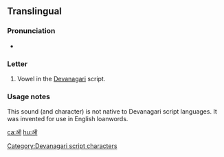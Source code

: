 {{character info/new|image=[[File:Deva-o.png|100px]]}}
==Translingual==

===Pronunciation===
* {{IPA|/ɔ/|lang=mul}}

===Letter===
{{mul-deva}}

# Vowel in the [[Devanagari]] script.

===Usage notes===
This sound (and character) is not native to Devanagari script languages. It was invented for use in English loanwords.

[[Category:Devanagari script characters]]

[[ca:ऑ]]
[[hu:ऑ]]